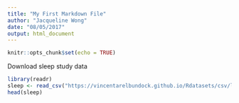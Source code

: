 ```yaml
---
title: "My First Markdown File"
author: "Jacqueline Wong"
date: "08/05/2017"
output: html_document
---
```


```r
knitr::opts_chunk$set(echo = TRUE)
```
Download sleep study data

```r
library(readr)
sleep <- read_csv("https://vincentarelbundock.github.io/Rdatasets/csv/lme4/sleepstudy.csv") # no spaces
head(sleep)
```